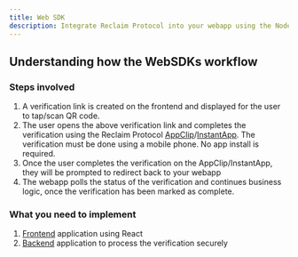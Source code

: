 ```yaml
---
title: Web SDK
description: Integrate Reclaim Protocol into your webapp using the NodeJS and React SDKs.
---
```



## Understanding how the WebSDKs workflow

### Steps involved
1. A verification link is created on the frontend and displayed for the user to tap/scan QR code.
2. The user opens the above verification link and completes the verification using the Reclaim Protocol [AppClip](https://developer.apple.com/app-clips/)/[InstantApp](https://developer.android.com/topic/google-play-instant). The verification must be done using a mobile phone. No app install is required.
3. Once the user completes the verification on the AppClip/InstantApp, they will be prompted to redirect back to your webapp
4. The webapp polls the status of the verification and continues business logic, once the verification has been marked as complete.

### What you need to implement
1. [Frontend](./frontend) application using React
2. [Backend](./backend) application to process the verification securely
